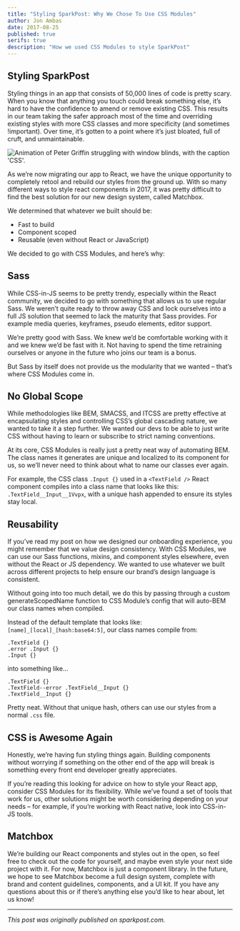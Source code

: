 ```yaml
---
title: "Styling SparkPost: Why We Chose To Use CSS Modules"
author: Jon Ambas
date: 2017-08-25
published: true
serifs: true
description: "How we used CSS Modules to style SparkPost"
---
```



## Styling SparkPost

Styling things in an app that consists of 50,000 lines of code is pretty scary. When you know that anything you touch could break something else, it’s hard to have the confidence to amend or remove existing CSS. This results in our team taking the safer approach most of the time and overriding existing styles with more CSS classes and more specificity (and sometimes !important). Over time, it’s gotten to a point where it’s just bloated, full of cruft, and unmaintainable.

<Image
  src={CSS}
  caption="CSS is hard"
  alt="Animation of Peter Griffin struggling with window blinds, with the caption 'CSS'."
  variant="small"
/>

As we’re now migrating our app to React, we have the unique opportunity to completely retool and rebuild our styles from the ground up. With <ExternalLink to="https://github.com/paypal/glamorous">so</ExternalLink> <ExternalLink to="https://github.com/styled-components/styled-components">many</ExternalLink> <ExternalLink to="https://github.com/tkh44/emotion">different</ExternalLink> <ExternalLink to="https://github.com/cssinjs/jss">ways</ExternalLink> <ExternalLink to="https://github.com/Khan/aphrodite">to</ExternalLink> <ExternalLink to="https://github.com/rofrischmann/fela">style</ExternalLink> <ExternalLink to="https://github.com/smyte/jsxstyle">react</ExternalLink> <ExternalLink to="https://github.com/MicheleBertoli/css-in-js">components</ExternalLink> in 2017, it was pretty difficult to find the best solution for our new design system, called Matchbox.

We determined that whatever we built should be:

- Fast to build
- Component scoped
- Reusable (even without React or JavaScript)

We decided to go with <ExternalLink to="https://github.com/css-modules/css-modules/">CSS Modules</ExternalLink>, and here’s why:

## Sass

While CSS-in-JS seems to be pretty trendy, especially within the React community, we decided to go with something that allows us to use regular <ExternalLink to="http://sass-lang.com/">Sass</ExternalLink>. We weren’t quite ready to throw away CSS and lock ourselves into a full JS solution that seemed to lack the maturity that Sass provides. For example media queries, keyframes, pseudo elements, editor support.

We’re pretty good with Sass. We knew we’d be comfortable working with it and we knew we’d be fast with it. Not having to spend the time retraining ourselves or anyone in the future who joins our team is a bonus.

But Sass by itself does not provide us the modularity that we wanted – that’s where CSS Modules come in.

## No Global Scope

While methodologies like <ExternalLink to="http://getbem.com/">BEM</ExternalLink>, <ExternalLink to="https://smacss.com/">SMACSS</ExternalLink>, and <ExternalLink to="https://www.xfive.co/blog/itcss-scalable-maintainable-css-architecture/">ITCSS</ExternalLink> are pretty effective at encapsulating styles and controlling CSS’s global cascading nature, we wanted to take it a step further. We wanted our devs to be able to just write CSS without having to learn or subscribe to strict naming conventions.

At its core, CSS Modules is really just a pretty neat way of automating BEM. The class names it generates are unique and localized to its component for us, so we’ll never need to think about what to name our classes ever again.

For example, the CSS class `.Input {}` used in a `<TextField />` React component compiles into a class name that looks like this: `.TextField__Input__1Vvpx`, with a unique hash appended to ensure its styles stay local.

## Reusability

If you’ve read my post on how we <ExternalLink to="https://www.sparkpost.com/blog/better-onboarding-experience/">designed our onboarding experience</ExternalLink>, you might remember that we value design consistency. With CSS Modules, we can use our Sass functions, mixins, and component styles elsewhere, even without the React or JS dependency. We wanted to use whatever we built across different projects to help ensure our brand’s design language is consistent.

Without going into too much detail, we do this by passing through a custom <ExternalLink to="https://github.com/gajus/babel-plugin-react-css-modules#configuration">generateScopedName</ExternalLink> function to CSS Module’s config that will <ExternalLink to="https://github.com/SparkPost/matchbox/blob/master/config/rollup/scopeClasses.js">auto-BEM</ExternalLink> our class names when compiled.

Instead of the default template that looks like:
`[name]_[local]_[hash:base64:5]`, our class names compile from:

```
.TextField {}
.error .Input {}
.Input {}
```

into something like…

```
.TextField {}
.TextField--error .TextField__Input {}
.TextField__Input {}
```

Pretty neat. Without that unique hash, others can use our styles from a normal `.css` file.

## CSS is Awesome Again

Honestly, we’re having fun styling things again. Building components without worrying if something on the other end of the app will break is something every front end developer greatly appreciates.

If you’re reading this looking for advice on how to style your React app, consider CSS Modules for its flexibility. While we’ve found a set of tools that work for us, other solutions might be worth considering depending on your needs – for example, if you’re working with React native, look into <ExternalLink to="https://github.com/MicheleBertoli/css-in-js">CSS-in-JS tools</ExternalLink>.

## Matchbox

We’re building our React components and styles out in the open, so feel free to <ExternalLink to="https://github.com/SparkPost/matchbox">check out the code for yourself</ExternalLink>, and maybe even style your next side project with it. For now, Matchbox is just a component library. In the future, we hope to see Matchbox become a full design system, complete with brand and content guidelines, components, and a UI kit. If you have any questions about this or if there’s anything else you’d like to hear about, let us know!

---

_This post was originally published on <ExternalLink to="https://www.sparkpost.com/blog/why-chose-css-modules/">sparkpost.com</ExternalLink>._
